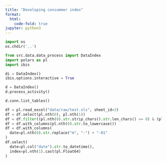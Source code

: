 ```yaml
---
title: "Developing consummer index"
format:
  html:
    code-fold: true
jupyter: python3
---
```


```python
import os 
os.chdir('..')
```


```python
from src.data.data_process import DataIndex
import polars as pl
import ibis

di = DataIndex()
ibis.options.interactive = True
```

```python
d = DataIndex()
d.process_activity()
```

```python
d.conn.list_tables()
```

```python
df = pl.read_excel("data/raw/test.xls", sheet_id=3)
df = df.select(pl.nth(0), pl.nth(1))
df = df.filter((pl.nth(0).str.strip_chars().str.len_chars() <= 8) & (pl.nth(0).str.strip_chars().str.len_chars() >= 6))
df = df.with_columns(pl.nth(0).str.to_lowercase())
df = df.with_columns(
  date=pl.nth(0).str.replace("m", "-") + "-01"
)
df.select(
  date=pl.col("date").str.to_datetime(),
  index=pl.nth(1).cast(pl.Float64)
)
```